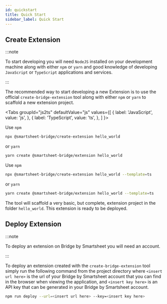 ```yaml
---
id: quickstart
title: Quick Start
sidebar_label: Quick Start
---
```


## Create Extension

:::note

To start developing you will need `NodeJS` installed on your development machine along with either `npm` or `yarn` and good knowledge of developing `JavaScript` or `TypeScript` applications and services.

:::

The recommended way to start developing a new Extension is to use the official `create-bridge-extension` tool along with either `npm` or `yarn` to scaffold a new extension project.

<Tabs
groupId="js2ts"
defaultValue="js"
values={[
  { label: 'JavaScript', value: 'js', },
  { label: 'TypeScript', value: 'ts', },
]
}>
<TabItem value="js">


Use `npm`

```bash
npx @smartsheet-bridge/create-extension hello_world
```

or `yarn`

```bash
yarn create @smartsheet-bridge/extension hello_world
```

</TabItem>
<TabItem value="ts">


Use `npm`

```bash
npx @smartsheet-bridge/create-extension hello_world --template=ts
```

or `yarn`

```bash
yarn create @smartsheet-bridge/extension hello_world --template=ts
```

</TabItem>
</Tabs>


The tool will scaffold a very basic, but complete, extension project in the folder `hello_world`. This extension is ready to be deployed.

## Deploy Extension

:::note

To deploy an extension on Bridge by Smartsheet you will need an account.

:::

To deploy an extension created with the `create-bridge-extension` tool simply run the following command from the project directory where `<insert url here>` is the url of your Bridge by Smartsheet account that you can find in the browser when viewing the application, and `<insert key here>` is an API key that can be generated in your Bridge by Smartsheet account.

```bash npm2yarn
npm run deploy --url=<insert url here> --key=<insert key here>
```
